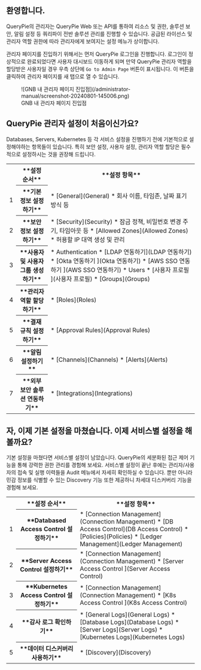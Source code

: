 ## 환영합니다.

QueryPie의 관리자는 QueryPie Web 또는 API를 통하여 리소스 및 권한, 솔루션 보안, 알림 설정 등 쿼리파이 전반 솔루션 관리를 진행할 수 있습니다. 공급된 라이선스 및 관리자 역할 권한에 따라 관리자에게 보여지는 설정 메뉴가 상이합니다.

관리자 페이지를 진입하기 위해서는 먼저 QueryPie 로그인을 진행합니다. 로그인이 정상적으로 완료되었다면 사용자 대시보드 이동하게 되며 만약 QueryPie 관리자 역할을 할당받은 사용자일 경우 우측 상단에 `Go to Admin Page` 버튼이 표시됩니다. 이 버튼을 클릭하여 관리자 페이지를 새 탭으로 열 수 있습니다.

<figure data-layout="center" data-align="center">
![GNB 내 관리자 페이지 진입점](/administrator-manual/screenshot-20240801-145006.png)
<figcaption>
GNB 내 관리자 페이지 진입점
</figcaption>
</figure>


## QueryPie 관리자 설정이 처음이신가요?

Databases, Servers, Kubernetes 등 각 서비스 설정을 진행하기 전에 기본적으로 설정해야하는 항목들이 있습니다. 특히 보안 설정, 사용자 설정, 관리자 역할 할당은 필수적으로 설정하시는 것을 권장해 드립니다.
<table data-table-width="760" data-layout="default" local-id="96d34ea4-8772-49af-9ba2-14ea36b1f3e1">
<colgroup>
<col/>
<col/>
<col/>
</colgroup>
<tbody>
<tr>
<th class="numberingColumn">
</th>
<th data-highlight-colour="var(--ds-background-accent-gray-subtlest, #F4F5F7)">
**설정 순서**
</th>
<th data-highlight-colour="var(--ds-background-accent-gray-subtlest, #F4F5F7)">
**설정 항목**
</th>
</tr>
<tr>
<td class="numberingColumn">
1
</td>
<th>
**기본 정보 설정하기**
</th>
<td>
* [General](General) 
    * 회사 이름, 타임존, 날짜 표기 방식 등
</td>
</tr>
<tr>
<td class="numberingColumn">
2
</td>
<th>
**보안 정보 설정하기**
</th>
<td>
* [Security](Security) 
    * 잠금 정책, 비밀번호 변경 주기, 타임아웃 등
* [Allowed Zones](Allowed Zones) 
    * 허용할 IP 대역 생성 및 관리
</td>
</tr>
<tr>
<td class="numberingColumn">
3
</td>
<th>
**사용자 및 사용자 그룹 생성하기**
</th>
<td>
* Authentication 
    * [LDAP 연동하기](LDAP 연동하기)
    * [Okta 연동하기 ](Okta 연동하기)
    * [AWS SSO 연동하기 ](AWS SSO 연동하기)
* Users 
    * [사용자 프로필 ](사용자 프로필)
* [Groups](Groups) 
</td>
</tr>
<tr>
<td class="numberingColumn">
4
</td>
<th>
**관리자 역할 할당하기**
</th>
<td>
* [Roles](Roles)
</td>
</tr>
<tr>
<td class="numberingColumn">
5
</td>
<th>
**결재 규칙 설정하기**
</th>
<td>
* [Approval Rules](Approval Rules)
</td>
</tr>
<tr>
<td class="numberingColumn">
6
</td>
<th>
**알림 설정하기**
</th>
<td>
* [Channels](Channels)
* [Alerts](Alerts)
</td>
</tr>
<tr>
<td class="numberingColumn">
7
</td>
<th>
**외부 보안 솔루션 연동하기**
</th>
<td>
* [Integrations](Integrations)
</td>
</tr>
</tbody>
</table>


## 자, 이제 기본 설정을 마쳤습니다. 이제 서비스별 설정을 해볼까요?

기본 설정을 마쳤다면 서비스별 설정이 남았습니다. QueryPie의 세분화된 접근 제어 기능을 통해 강력한 권한 관리를 경험해 보세요. 서비스별 설정이 끝난 후에는 관리자/사용자의 접속 및 실행 이력들을 Audit 메뉴에서 자세히 확인하실 수 있습니다. 뿐만 아니라 민감 정보를 식별할 수 있는 Discovery 기능 또한 제공하니 차세대 디스커버리 기능을 경험해 보세요.
<table data-table-width="760" data-layout="default" local-id="1c770267-da7f-48dc-b1e3-817744eeec38">
<colgroup>
<col/>
<col/>
<col/>
</colgroup>
<tbody>
<tr>
<th class="numberingColumn">
</th>
<th data-highlight-colour="var(--ds-background-accent-gray-subtlest, #F4F5F7)">
**설정 순서**
</th>
<th data-highlight-colour="var(--ds-background-accent-gray-subtlest, #F4F5F7)">
**설정 항목**
</th>
</tr>
<tr>
<td class="numberingColumn">
1
</td>
<th>
**Databased Access Control 설정하기**
</th>
<td>
* [Connection Management](Connection Management)
* [DB Access Control](DB Access Control)
* [Policies](Policies)
* [Ledger Management](Ledger Management)
</td>
</tr>
<tr>
<td class="numberingColumn">
2
</td>
<th>
**Server Access Control 설정하기**
</th>
<td>
* [Connection Management](Connection Management)
* [Server Access Control ](Server Access Control)
</td>
</tr>
<tr>
<td class="numberingColumn">
3
</td>
<th>
**Kubernetes Access Control 설정하기**
</th>
<td>
* [Connection Management](Connection Management)
* [K8s Access Control ](K8s Access Control)
</td>
</tr>
<tr>
<td class="numberingColumn">
4
</td>
<th>
**감사 로그 확인하기**
</th>
<td>
* [General Logs](General Logs)
* [Database Logs](Database Logs)
* [Server Logs](Server Logs)
* [Kubernetes Logs](Kubernetes Logs)
</td>
</tr>
<tr>
<td class="numberingColumn">
5
</td>
<th>
**데이터 디스커버리 사용하기**
</th>
<td>
* [Discovery](Discovery)
</td>
</tr>
</tbody>
</table>



